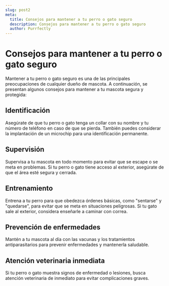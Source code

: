 ```yaml
---
slug: post2
meta: 
  title: Consejos para mantener a tu perro o gato seguro
  description: Consejos para mantener a tu perro o gato seguro
  author: Purrfectly
---
```


# Consejos para mantener a tu perro o gato seguro

Mantener a tu perro o gato seguro es una de las principales preocupaciones de cualquier dueño de mascota. A continuación, se presentan algunos consejos para mantener a tu mascota segura y protegida:

## Identificación

Asegúrate de que tu perro o gato tenga un collar con su nombre y tu número de teléfono en caso de que se pierda. También puedes considerar la implantación de un microchip para una identificación permanente.

## Supervisión

Supervisa a tu mascota en todo momento para evitar que se escape o se meta en problemas. Si tu perro o gato tiene acceso al exterior, asegúrate de que el área esté segura y cerrada.

## Entrenamiento

Entrena a tu perro para que obedezca órdenes básicas, como "sentarse" y "quedarse", para evitar que se meta en situaciones peligrosas. Si tu gato sale al exterior, considera enseñarle a caminar con correa.

## Prevención de enfermedades

Mantén a tu mascota al día con las vacunas y los tratamientos antiparasitarios para prevenir enfermedades y mantenerla saludable.

## Atención veterinaria inmediata

Si tu perro o gato muestra signos de enfermedad o lesiones, busca atención veterinaria de inmediato para evitar complicaciones graves.
